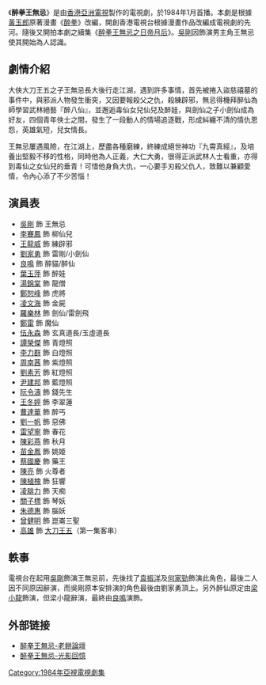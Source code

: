 {{亞視劇集 
| 中文劇名 = 醉拳王無忌
| 英文劇名 = Drunken Fist 
| 圖像 =
| 製作年份 = 1983年
| aTV-11首播日期 = 
| aTV-11首播時間 = 
| 監製 = [[查傳誼|查傳誼]]
| 編導 = {{nowrap|[[莊偉健|莊偉健]]、[[龍紹基|龍紹基]]、[[余明生|余明生]]、[[李建武|李建武]]、<br/>[[蔣家駿|蔣家駿]]、[[查傳誼|查傳誼]]}}
| 助理編導 = {{nowrap|[[李力持|李力持]]、[[李良成|李良成]]、[[羅惠文|羅惠文]]、[[查為平|查為平]]、<br/>[[朱奕龍_(導演)|朱奕龍]]}}
| 故事 = [[蕭若元|蕭若元]]、[[盧榮光|盧榮光]]
| 編審 = [[鄭丹瑞|鄭丹瑞]]
| 製作統籌 = [[孔憲鵬|孔憲鵬]]、[[李力持|李力持]]
| 劇本統籌 = [[蘇美倩|蘇美倩]]
| 編劇 = {{nowrap|[[盧榮光|盧榮光]]、[[劉玉芬_(編劇)|劉玉芬]]、[[曾逆思|曾逆思]]、[[陸鴻鍇|陸鴻鍇]]}}
| 集數 = 20
| 劇種 = 功夫動作
| 主演 = {{nowrap|[[吳剛_(香港演員)|吳　剛]]、[[李賽鳳|李賽鳳]]、[[王龍威|王龍威]]、[[劉家勇|劉家勇]]、<br/>[[良鳴|良　鳴]]、[[葉玉萍|葉玉萍]]}}
| 主題曲 = 大醉之後
| 作曲 = [[關聖佑|關聖佑]]
| 填詞 = [[盧國沾|盧國沾]]
| 主唱 = [[溫兆倫|溫兆麟]]
| 插曲= 不是不可以
| 作曲3= [[關聖佑|關聖佑]]
| 填词3= [[盧國沾|盧國沾]]
| 主唱3= [[何嘉麗_(歌手)|何嘉麗]]
}}
《'''醉拳王無忌'''》是由[[香港|香港]][[亞洲電視|亞洲電視]]製作的電視劇，於1984年1月首播。本劇是根據[[黃玉郎|黃玉郎]]原著漫畫《[[醉拳_(漫畫)|醉拳]]》改編，開創香港電視台根據漫畫作品改編成電視劇的先河。隨後又開拍本劇之續集《[[醉拳王無忌之日帝月后|醉拳王無忌之日帝月后]]》。[[吳剛_(香港演員)|吳剛]]因飾演男主角王無忌使其開始為人認識。

== 劇情介紹 ==
大俠大刀王五之子王無忌長大後行走江湖，遇到許多事情，首先被捲入盜慈禧墓的事件中，與邪派人物發生衝突，又因要報殺父之仇，殺練辟邪，無忌得機拜醉仙為師學習武林絕藝『醉八仙』，並邂逅毒仙女兒仙兒及醉娃，與劍仙之子小劍仙成為好友，四個青年俠士之間，發生了一段動人的情場追逐戰，形成糾纏不清的情仇恩怨，英雄氣短，兒女情長。

王無忌屢遇風險，在江湖上，歷盡各種磨練，終練成絕世神功『九霄真經』，及培養出堅毅不移的性格，同時他為人正義，大仁大勇，很得正派武林人士看重，亦得到毒仙之女仙兒的垂青！可惜他身負大仇，一心要手刃殺父仇人，致難以兼顧愛情，令內心添了不少苦惱！

== 演員表 ==
* [[吳剛_(香港演員)|吳剛]] 飾 王無忌
* [[李賽鳳|李賽鳳]] 飾 柳仙兒
* [[王龍威|王龍威]] 飾 練辟邪
* [[劉家勇|劉家勇]] 飾 雷剛/小劍仙
* [[良鳴|良鳴]] 飾 醉貓/醉仙
* [[葉玉萍|葉玉萍]] 飾 醉娃
* [[湯錦棠|湯錦棠]] 飾 龍僧
* [[鄭恕峰|鄭恕峰]] 飾 虎將
* [[凌文海|凌文海]] 飾 金屍
* [[羅樂林|羅樂林]] 飾 劍仙/雷劍飛
* [[鄭雷|鄭雷]] 飾 魔仙
* [[伍永森|伍永森]] 飾 玄真道長/玉虛道長
* [[譚榮傑|譚榮傑]] 飾 青燈照
* [[李力群|李力群]] 飾 白燈照
* [[周南茜|周南茜]] 飾 紫燈照
* [[劉素芳|劉素芳]] 飾 紅燈照
* [[尹建邦|尹建邦]] 飾 藍燈照
* [[阮令濤|阮令濤]] 飾 錢先生
* [[王冬婷|王冬婷]] 飾 李翠蓮
* [[曹達華|曹達華]] 飾 醉丐
* [[劉一帆|劉一帆]] 飾 惡佛
* [[雷望寧|雷望寧]] 飾 春花
* [[陳彩燕|陳彩燕]] 飾 秋月
* [[苗金鳳|苗金鳳]] 飾 姚姬
* [[蔡國慶_(香港)|蔡國慶]] 飾 藥王
* [[陳亮|陳亮]] 飾 火尊者
* [[陳植槐|陳植槐]] 飾 狂響
* [[凌腓力|凌腓力]] 飾 天痴
* [[關子標|關子標]] 飾 琴妖
* [[朱德惠|朱德惠]] 飾 腦妖
* [[曾健明|曾健明]] 飾 崑崙三聖
* [[高雄|高雄]] 飾 [[大刀王五|大刀王五]]（第一集客串）

== 軼事 ==
電視台在起用[[吳剛_(香港演員)|吳剛]]飾演王無忌前，先後找了[[袁振洋|袁振洋]]及[[何家勁|何家勁]]飾演此角色，最後二人因不同原因辭演，而吳剛原本安排演的角色最後由劉家勇頂上。另外醉仙原定由[[梁小龍|梁小龍]]飾演，但梁小龍辭演，最終由[[良鳴|良鳴]]演飾。

== 外部链接 ==
* [https://archive.is/20131015040129/http://www.oldcake.net/viewthread.php?tid=5565 醉拳王無忌-老餅論壇]
* [http://tvpudding.noonhost.com/vt1384.html 醉拳王無忌-光影回憶]{{dead link|date=2018年4月 |bot=InternetArchiveBot |fix-attempted=yes }}

[[Category:1984年亞視電視劇集|Category:1984年亞視電視劇集]]